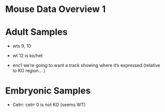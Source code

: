 Mouse Data Overview 1
========================================================

# Adult Samples 
- wts 9, 10
- wt 12 is ko/het 

- enc1 we're going to want a track showing where it's expressed (relative to KO region... )


# Embryonic Samples
- Celrr: celrr 0 is not KO (seems WT)